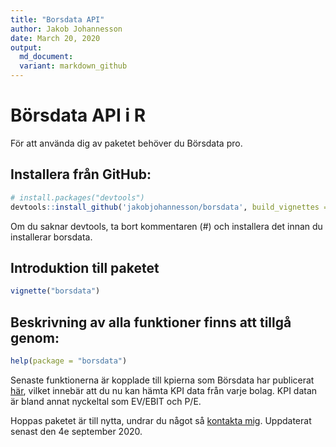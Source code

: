 ```yaml
---
title: "Borsdata API"
author: Jakob Johannesson
date: March 20, 2020
output:
  md_document:
  variant: markdown_github
---
```

# Börsdata API i R

För att använda dig av paketet behöver du Börsdata pro.

## Installera från GitHub:

```r
# install.packages("devtools")
devtools::install_github('jakobjohannesson/borsdata', build_vignettes = TRUE)
```
Om du saknar devtools, ta bort kommentaren (#) och installera det innan du installerar borsdata.

## Introduktion till paketet

```r
vignette("borsdata")
```

## Beskrivning av alla funktioner finns att tillgå genom:

```r
help(package = "borsdata")
```

Senaste funktionerna är kopplade till kpierna som Börsdata har publicerat [här](https://github.com/Borsdata-Sweden/API/wiki/KPI-History), vilket innebär att du nu kan hämta KPI data från varje bolag. KPI datan är bland annat nyckeltal som EV/EBIT och P/E.

Hoppas paketet är till nytta, undrar du något så [kontakta mig](https://www.jakobj.se). Uppdaterat senast den 4e september 2020. 




